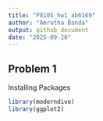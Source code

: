 ```yaml
---
title: "P8105_hw1_ab6169"
author: "Amrutha Banda"
output: github_document
date: "2025-09-20"
---
```


## Problem 1 

Installing Packages 
```r
library(moderndive)
library(ggplot2)
```